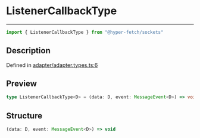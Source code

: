 

# ListenerCallbackType

<div class="api-docs__separator" data-reactroot="">

---

</div><div class="api-docs__import" data-reactroot="">

```ts
import { ListenerCallbackType } from "@hyper-fetch/sockets"
```

</div><div class="api-docs__section">

## Description

</div><div class="api-docs__description"><span class="api-docs__do-not-parse">



</span></div><p class="api-docs__definition">

Defined in [adapter/adapter.types.ts:6](https://github.com/BetterTyped/hyper-fetch/blob/c3e2c45/packages/sockets/src/adapter/adapter.types.ts#L6)

</p><div class="api-docs__section">

## Preview

</div><div class="api-docs__preview type single">

```ts
type ListenerCallbackType<D> = (data: D, event: MessageEvent<D>) => void;
```

</div><div class="api-docs__section">

## Structure

</div><div class="api-docs__returns">

```ts
(data: D, event: MessageEvent<D>) => void
```

</div>